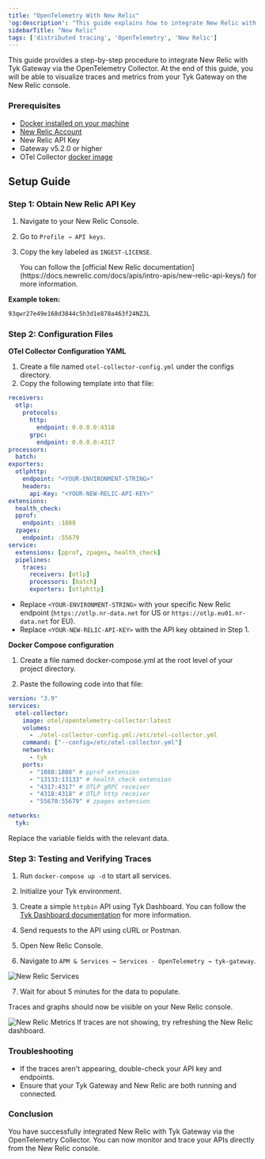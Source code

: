 ```yaml
---
title: "OpenTelemetry With New Relic"
'og:description': "This guide explains how to integrate New Relic with Tyk Gateway via the OpenTelemetry Collector"
sidebarTitle: "New Relic"
tags: ['distributed tracing', 'OpenTelemetry', 'New Relic']
---
```


This guide provides a step-by-step procedure to integrate New Relic with Tyk Gateway via the OpenTelemetry Collector. At the end of this guide, you will be able to visualize traces and metrics from your Tyk Gateway on the New Relic console.

### Prerequisites

- [Docker installed on your machine](https://docs.docker.com/get-docker/)
- [New Relic Account](https://newrelic.com/)
- New Relic API Key
- Gateway v5.2.0 or higher
- OTel Collector [docker image](https://hub.docker.com/r/otel/opentelemetry-collector)

## Setup Guide

### Step 1: Obtain New Relic API Key

1. Navigate to your New Relic Console.

2. Go to `Profile → API keys`.

3. Copy the key labeled as `INGEST-LICENSE`.



    <Note>
    You can follow the [official New Relic documentation](https://docs.newrelic.com/docs/apis/intro-apis/new-relic-api-keys/) for more information.
    </Note>


**Example token:**

```bash
93qwr27e49e168d3844c5h3d1e878a463f24NZJL
```

### Step 2: Configuration Files

**OTel Collector Configuration YAML**

1. Create a file named `otel-collector-config.yml` under the configs directory.
2. Copy the following template into that file:

```yaml
receivers:
  otlp:
    protocols:
      http:
        endpoint: 0.0.0.0:4318
      grpc:
        endpoint: 0.0.0.0:4317
processors:
  batch:
exporters:
  otlphttp:
    endpoint: "<YOUR-ENVIRONMENT-STRING>"
    headers:
      api-Key: "<YOUR-NEW-RELIC-API-KEY>"
extensions:
  health_check:
  pprof:
    endpoint: :1888
  zpages:
    endpoint: :55679
service:
  extensions: [pprof, zpages, health_check]
  pipelines:
    traces:
      receivers: [otlp]
      processors: [batch]
      exporters: [otlphttp]
```

- Replace `<YOUR-ENVIRONMENT-STRING>` with your specific New Relic endpoint (`https://otlp.nr-data.net` for US or `https://otlp.eu01.nr-data.net` for EU).
- Replace `<YOUR-NEW-RELIC-API-KEY>` with the API key obtained in Step 1.

**Docker Compose configuration**

1. Create a file named docker-compose.yml at the root level of your project directory.

2. Paste the following code into that file:

```yaml
version: "3.9"
services:
  otel-collector:
    image: otel/opentelemetry-collector:latest
    volumes:
      - ./otel-collector-config.yml:/etc/otel-collector.yml
    command: ["--config=/etc/otel-collector.yml"]
    networks:
      - tyk
    ports:
      - "1888:1888" # pprof extension
      - "13133:13133" # health_check extension
      - "4317:4317" # OTLP gRPC receiver
      - "4318:4318" # OTLP http receiver
      - "55670:55679" # zpages extension

networks:
  tyk:
```


<Note>
Replace the variable fields with the relevant data.
</Note>


### Step 3: Testing and Verifying Traces

1. Run `docker-compose up -d` to start all services.

2. Initialize your Tyk environment.

3. Create a simple `httpbin` API using Tyk Dashboard. You can follow the [Tyk Dashboard documentation](/5.6/getting-started/create-api) for more information.

4. Send requests to the API using cURL or Postman.

5. Open New Relic Console.

6. Navigate to `APM & Services → Services - OpenTelemetry → tyk-gateway`.

<img src="/img/distributed-tracing/opentelemetry/new-relic-services.png" alt="New Relic Services" />

7. Wait for about 5 minutes for the data to populate.

Traces and graphs should now be visible on your New Relic console.

<img src="/img/distributed-tracing/opentelemetry/new-relic-metrics.png" alt="New Relic Metrics" />


<Note>
If traces are not showing, try refreshing the New Relic dashboard.
</Note>


### Troubleshooting

- If the traces aren't appearing, double-check your API key and endpoints.
- Ensure that your Tyk Gateway and New Relic are both running and connected.

### Conclusion

You have successfully integrated New Relic with Tyk Gateway via the OpenTelemetry Collector. You can now monitor and trace your APIs directly from the New Relic console.

